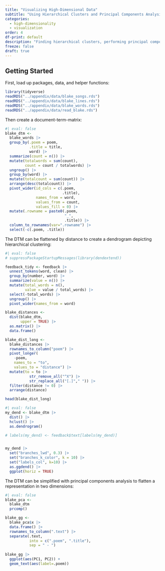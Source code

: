 ```yaml
---
title: "Visualizing High-Dimensional Data"
subtitle: "Using Hierarchical Clusters and Principal Components Analysis"
categories: 
  - high-dimensionality
  - visualization
order: 4
df-print: default
description: "Finding hierarchical clusters, performing principal components analysis, and creating visualizations, oh my!"
freeze: false
draft: true
---
```


## Getting Started

First, load up packages, data, and helper functions:

```r
library(tidyverse)
readRDS("../appendix/data/blake_songs.rds")
readRDS("../appendix/data/blake_lines.rds")
readRDS("../appendix/data/blake_words.rds")
readRDS("../appendix/data/read_blake.rds")
```

Then create a document-term-matrix:

```r
#| eval: false
blake_dtm <-
  blake_words |> 
  group_by(.poem = poem,
           .title = title, 
           word) |> 
  summarize(count = n()) |> 
  mutate(totalwords = sum(count),
         count = count / totalwords) |> 
  ungroup() |> 
  group_by(word) |> 
  mutate(totalcount = sum(count)) |> 
  arrange(desc(totalcount)) |> 
  pivot_wider(id_cols = c(.poem,
                          .title),
              names_from = word,
              values_from = count,
              values_fill = 0) |> 
  mutate(.rowname = paste0(.poem, 
                           "_", 
                           .title)) |> 
  column_to_rownames(var=".rowname") |> 
  select(-c(.poem, .title))
```

The DTM can be flattened by distance to create a dendrogram depicting hierarchical clustering:

```r
#| eval: false
# suppressPackageStartupMessages(library(dendextend))

feedback_tidy <- feedback |> 
  unnest_tokens(word, clean) |> 
  group_by(number, word) |> 
  summarize(value = n()) |> 
  mutate(total_words = n(),
         value = value / total_words) |> 
  select(-total_words) |> 
  ungroup() |> 
  pivot_wider(names_from = word)

blake_distances <- 
  dist(blake_dtm, 
       upper = TRUE) |> 
  as.matrix() |> 
  data.frame()

blake_dist_long <- 
  blake_distances |> 
  rownames_to_column("poem") |> 
  pivot_longer(
    -poem,
    names_to = "to",
    values_to = "distance") |> 
  mutate(to = to |> 
           str_remove_all("^X") |> 
           str_replace_all("[.]"," ")) |> 
  filter(distance != 0) |> 
  arrange(distance)

head(blake_dist_long)
```

```r
#| eval: false
my_dend <- blake_dtm |> 
  dist() |> 
  hclust() |> 
  as.dendrogram()

# labels(my_dend) <- feedback$text[labels(my_dend)]


my_dend |> 
  set("branches_lwd", 0.3) |> 
  set("branches_k_color", k = 10) |> 
  set("labels_col", k=10) |> 
  as.ggdend() |> 
  ggplot(horiz = TRUE)
```

The DTM can be simplified with principal components analysis to flatten a representation in two dimensions:

```r
#| eval: false
blake_pca <- 
  blake_dtm 
  prcomp()

blake_gg <- 
  blake_pca$x |> 
  data.frame() |> 
  rownames_to_column(".text") |> 
  separate(.text, 
           into = c(".poem", ".title"),
           sep = " - ")
  
blake_gg |> 
  ggplot(aes(PC1, PC2)) +
  geom_text(aes(label=.poem))

```
